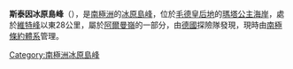 {{coord|71|36|S|1|15|W|display=title}}

'''斯泰因冰原島峰'''（{{lang-de|Steinkuppen}}），是[[南極洲|南極洲]]的[[冰原島峰|冰原島峰]]，位於[[毛德皇后地|毛德皇后地]]的[[瑪塔公主海岸|瑪塔公主海岸]]，處於[[維特峰|維特峰]]以東28公里，屬於[[阿爾曼嶺|阿爾曼嶺]]的一部分，由[[德國|德國]]探險隊發現，現時由[[南極條約體系|南極條約體系]]管理。

{{Antarctica-geo-stub}}
[[Category:南極洲冰原島峰|Category:南極洲冰原島峰]]